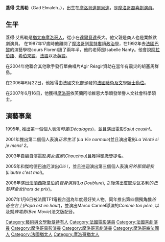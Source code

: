 {{blpunsourced|time=2022-05-26}}
{{copyedit|time=2022-05-26}}
{{藝人
| type               = 男演員
| name               = 蓋得·艾馬勒
| image              = Gad Elmaleh Cannes 2019.jpg
| caption            = 
| birth_name         = 
| birth_date         = {{Birth date and age|1971|04|19}}
| birth_place        = {{MAR}}[[卡萨布兰卡|卡萨布兰卡]]
| death_date         = 
| death_place        = 
| nationality        = {{MAR}}<br>{{CAN}}<br>{{FRA}}
| occupation         = 演员
| years_active       = 1994年至今
| spouse             = 
| website            = 
| children           = 2
}}

'''蓋得·艾馬勒'''（Gad Elmaleh，{{bd|1971年|4月19日|catIdx=Elmaleh, Gad}}），出生在[[摩洛哥|摩洛哥]][[達爾貝達|達爾貝達]]，是[[摩洛哥|摩洛哥裔]][[喜劇演員|喜劇演員]]。

== 生平 ==
蓋得·艾馬勒是[[猶太人|猶太裔]][[摩洛哥|摩洛哥人]]，從小在[[達爾貝達|達爾貝達]]長大。他父親是商人也是業餘默劇演員。 在1987年17歲時他離開了[[摩洛哥|摩洛哥]]到[[蒙特婁|蒙特婁]]讀[[政治學|政治學]]，在1992年去[[法國|法國]][[巴黎|巴黎]]的演藝學校cours Florent讀了兩年半，他的老師是Isabelle Nanty。他會說[[阿拉伯語|阿拉伯語]]、[[希伯來語|希伯來語]]、[[法語|法語]]以及[[英語|英語]]。

在2004年他聯合其他歌手發行單曲唱片Agir Réagir資助在當年有震災的胡塞馬群島。

在2006年6月22日，他獲得由法國文化部頒發的[[法國藝術及文學勳章|法國藝術及文學騎士勳位]]。

在2007年6月16日，他獲得[[摩洛哥|摩洛哥]]依芙蘭阿哈維恩大學頒發榮譽人文社會科學碩士。

== 演藝事業 ==

1995年, 推出第一個個人表演''時差''(''Décalages'')，並且演出電影''Salut cousin!''。

2001年推出第二個個人表演''正常生活'' (''La Vie normale'')並且演出電影''La Vérité si je mens! 2''。

2003年自編自演電影''美女淑淑''(''Chouchou'')且獲得凱撒獎提名。

2005年和傑哈德巴迪厄演出''Olé !''，並且巡迴演出第三個個人表演''另外那個是我''(''L'autre c'est moi'')。

2006年演出[[法蘭西斯韋伯|法蘭西斯韋伯]]的''替身演員''(''La Doublure''), 之後演出[[皮耶沙瓦多利|皮耶沙瓦多利]]的''巴黎拜金女''(''hors de prix'')。

2007年1月6日被法國TF1電視台選為年度最好笑人物。同年推出第四個獨角戲''爸爸在台上''(''Papa est en haut'')，並演出Marco Carmel導演的''Comme ton père'', 以及幫''蜂電影''(''Bee Movie'')法文版配音。

{{Authority control}}
{{DEFAULTSORT:Elmaleh}}
[[Category:藝術與文學勳章持有人|Category:藝術與文學勳章持有人]]
[[Category:法國電影演員|Category:法國電影演員]]
[[Category:法國喜劇演員|Category:法國喜劇演員]]
[[Category:摩洛哥電影演員|Category:摩洛哥電影演員]]
[[Category:摩洛哥喜劇演員|Category:摩洛哥喜劇演員]]
[[Category:摩洛哥裔法國人|Category:摩洛哥裔法國人]]
[[Category:法國猶太人|Category:法國猶太人]]
[[Category:摩洛哥猶太人|Category:摩洛哥猶太人]]